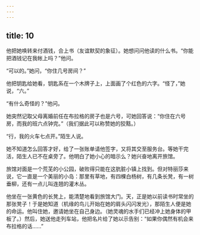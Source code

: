 ```yaml
---
---
---
```

title: 10
---



他把她唤转来付酒钱，合上书（友谊默契的象征）。她想问问他读的什么书。“你能把酒钱记在我帐上吗？”他问。

“可以的。”她问，“你住几号房间？”

他把钥匙给她看，钥匙系在一个木牌子上，上面画了个红色的六字。“怪了，”她说，“六。”

“有什么奇怪的？”他问。

她突然记取父母离婚前任在布拉格的房子也是六号，可她回答说：“你住在六号房，而我的班六点钟完。”（我们据此可以称赞她的狡黠。）

“行，我的火车七点开。”陌生人说。

她不知道怎么回答才好，给了一张账单请他签字，又将其交至服务台。等她干完活，陌生人已不在桌旁了。他明白了她小心的暗示么？她兴奋地离开旅馆。

旅馆对面是一个荒芜的小公园，破败得只能在这肮脏小镇上找到。但对特丽莎来说，它一直是一个美丽的小岛：那里有草地，有四棵白杨树，有几条长凳，有一树垂柳，还有一点儿叫连翘的灌木丛。

他坐在一张黄色的长凳上，能清楚地看到旅馆大门。天，正是她以前读书时常坐的那张凳子！于是她知道（机缘的鸟儿开始在她的肩头闪闪发光），那陌生人便是她的命运。他叫住她，邀请她坐在自己身边。（她灵魂的水手们已经冲上她身体的甲板了。）然后，她送他走列车站，他把名片给了她以示告别：“如果你偶然有机会来布拉格的话……”